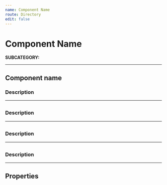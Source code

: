 ```yaml
---
name: Component Name
route: Directory
edit: false
---
```



# Component Name
**SUBCATEGORY:**

<hr />

## Component name
### Description


<Playground>
</Playground>

<hr />

##
### Description


<Playground>
</Playground>

<hr />

##
### Description


<Playground>
</Playground>

<hr />

##
### Description


<Playground>
</Playground>

<hr />

## Properties
<Props of={Action} />
